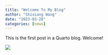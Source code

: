```yaml
---
title: "Welcome To My Blog"
author: "Shixiang Wang"
date: "2023-03-28"
categories: [news]
---
```


This is the first post in a Quarto blog. Welcome!

![](thumbnail.jpg)
